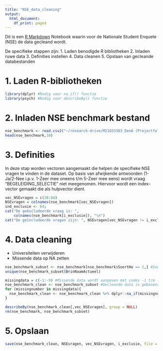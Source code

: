 ```yaml
---
title: "NSE_data_cleaning"
output:
  html_document:
    df_print: paged
---
```


Dit is een [R Markdown](http://rmarkdown.rstudio.com) Notebook waarin voor de Nationale Student Enquete (NSE) de data gecleand wordt. 

De specifieke stappen zijn:
1. Laden benodigde R bibliotheken
2. Inladen ruwe data
3. Definities instellen
4. Data cleanen
5. Opslaan van gecleande databestanden

# 1. Laden R-bibliotheken
```r
library(dplyr) #Nodig voor na_if() functie
library(psych) #Nodig voor describeBy() functie
```

# 2. Inladen NSE benchmark bestand
```r
nse_benchmark <- read.csv2("~/research-drive/M21033303_DenA (Projectfolder)/DA_Onderzoek/2021nse/data_in/NSE2021 Definitief Benchmarkbestand_v3 permutatie.csv")
head(nse_benchmark,10)
```

# 3. Definities
In deze stap worden vectoren aangemaakt die helpen de specifieke NSE vragen te vinden in de dataset.
Op basis van afwijkende antwoorden (1-Ja/2-Nee i.p.v. 1-Zeer mee oneens t/m 5-Zeer mee eens) wordt vraag "BEGELEIDING_SELECTIE" niet meegenomen. Hiervoor wordt een index-vector gemaakt die als hulpvector dient. 
```r
vec_NSEvragen = c(28:84)
NSEvragen = colnames(nse_benchmark[vec_NSEvragen])
ind_exclusie <- 64; 
cat("De geëxcludeerde vraag is: ",
    colnames(nse_benchmark[i_exclusie]), "\n") 
cat("De geïncludeerde vragen zijn: ", NSEvragen[vec_NSEvragen != i_exclusie])
```

# 4. Data cleaning
- Universiteiten verwijderen
- Missende data op NA zetten
```r
nse_benchmark_subset <- nse_benchmark[nse_benchmark$SoortHo == 1,] #SoortHo = 1 filtert alle uni's weg
unique(nse_benchmark_subset$BrinNaamActueel)
```
```r
missingdata = c(-1:-9) #Missende data wordt aangeven met codes -1 t/m -9
nse_benchmark_clean <- nse_benchmark_subset #Gecleande data is gebaseerd op originele data
for (missingnumber in missingdata){
  nse_benchmark_clean <- nse_benchmark_clean %>% dplyr::na_if(missingnumber)
}
```
```r
describeBy(nse_benchmark_clean[,vec_NSEvragen], group = NULL)
rm(nse_benchmark, nse_benchmark_subset)
```

# 5. Opslaan
```r
save(nse_benchmark_clean, NSEvragen, vec_NSEvragen, i_exclusie, file = "~/research-drive/M21033303_DenA (Projectfolder)/DA_Onderzoek/2021nse/data_in/NSE2021 nse_benchmark_clean.RData")
```